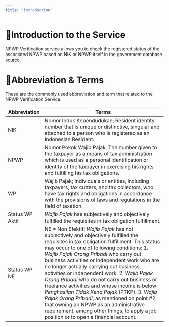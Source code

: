 ```yaml
---
title: "Introduction"
---
```

# 🎈Introduction to the Service

NPWP Verification service allows you to check the registered status of the associated NPWP based on NIK or NPWP itself in the government database source.

# 🎈Abbreviation & Terms

These are the commonly used abbreviation and term that related to the NPWP Verification Service.

| Abbreviation | Terms |
| --- | --- |
| NIK | Nomor Induk Kependudukan; Resident identity number that is unique or distinctive, singular and attached to a person who is registered as an Indonesian Resident. |
| NPWP | Nomor Pokok Wajib Pajak; The number given to the taxpayer as a means of tax administration which is used as a personal identification or identity of the taxpayer in exercising his rights and fulfilling his tax obligations. |
| WP  | Wajib Pajak; Individuals or entities, including taxpayers, tax cutters, and tax collectors, who have tax rights and obligations in accordance with the provisions of laws and regulations in the field of taxation. |
| Status WP Aktif | _Wajib Pajak_ has subjectively and objectively fulfilled the requisites in tax obligation fulfillment. |
| Status WP NE | NE = Non Efektif; _Wajib Pajak_ has not subjectively and objectively fulfilled the requisites in tax obligation fulfillment.    This status may occur to one of following conditions:  1\. _Wajib Pajak Orang Pribadi_ who carry out business activities or independent work who are no longer actually carrying out business activities or independent work.  2\. _Wajib Pajak Orang Pribadi_ who do not carry out business or freelance activities and whose income is below _Penghasilan Tidak Kena Pajak_ (PTKP).  3\. _Wajib Pajak Orang Pribadi_, as mentioned on point #2, that owning an NPWP as an administrative requirement, among other things, to apply a job position or to open a financial account. |